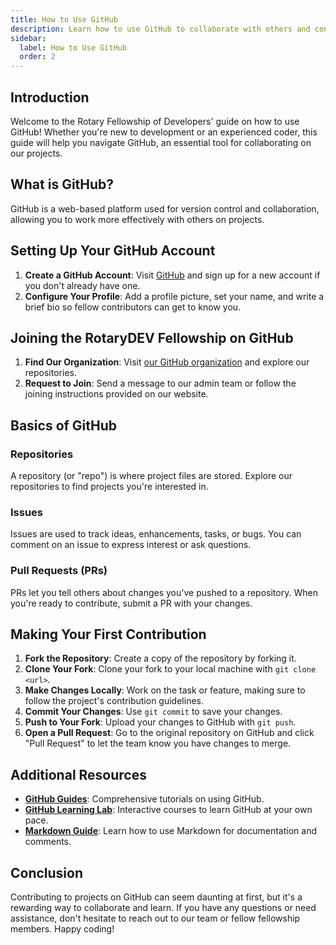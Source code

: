 ```yaml
---
title: How to Use GitHub
description: Learn how to use GitHub to collaborate with others and contribute to our projects.
sidebar:
  label: How to Use GitHub
  order: 2
---
```


## Introduction

Welcome to the Rotary Fellowship of Developers' guide on how to use GitHub! Whether you're new to development or an experienced coder, this guide will help you navigate GitHub, an essential tool for collaborating on our projects.

## What is GitHub?

GitHub is a web-based platform used for version control and collaboration, allowing you to work more effectively with others on projects.

## Setting Up Your GitHub Account

1. **Create a GitHub Account**: Visit [GitHub](https://github.com/) and sign up for a new account if you don't already have one.
2. **Configure Your Profile**: Add a profile picture, set your name, and write a brief bio so fellow contributors can get to know you.

## Joining the RotaryDEV Fellowship on GitHub

1. **Find Our Organization**: Visit [our GitHub organization](https://github.com/rotary-dev-fellowship) and explore our repositories.
2. **Request to Join**: Send a message to our admin team or follow the joining instructions provided on our website.

## Basics of GitHub

### Repositories

A repository (or "repo") is where project files are stored. Explore our repositories to find projects you're interested in.

### Issues

Issues are used to track ideas, enhancements, tasks, or bugs. You can comment on an issue to express interest or ask questions.

### Pull Requests (PRs)

PRs let you tell others about changes you've pushed to a repository. When you're ready to contribute, submit a PR with your changes.

## Making Your First Contribution

1. **Fork the Repository**: Create a copy of the repository by forking it.
2. **Clone Your Fork**: Clone your fork to your local machine with `git clone <url>`.
3. **Make Changes Locally**: Work on the task or feature, making sure to follow the project's contribution guidelines.
4. **Commit Your Changes**: Use `git commit` to save your changes.
5. **Push to Your Fork**: Upload your changes to GitHub with `git push`.
6. **Open a Pull Request**: Go to the original repository on GitHub and click "Pull Request" to let the team know you have changes to merge.

## Additional Resources

- **[GitHub Guides](https://guides.github.com/)**: Comprehensive tutorials on using GitHub.
- **[GitHub Learning Lab](https://lab.github.com/)**: Interactive courses to learn GitHub at your own pace.
- **[Markdown Guide](https://www.markdownguide.org/)**: Learn how to use Markdown for documentation and comments.

## Conclusion

Contributing to projects on GitHub can seem daunting at first, but it's a rewarding way to collaborate and learn. If you have any questions or need assistance, don't hesitate to reach out to our team or fellow fellowship members. Happy coding!
